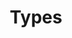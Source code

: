 ---
title: "Types"
description: "A reference guide detailing all custom data structures (usertypes) exposed to the Lua environment, such as Vector2, Vector3, and other fundamental structures."
keywords: ["types", "usertypes", "vector2", "vector3", "vector4", "matrix3", "matrix4", "cframe", "rect", "udim", "udim2", "color3", "color4", "point", "data structure", "custom", "lua", "reference"]
icon: "type"
---